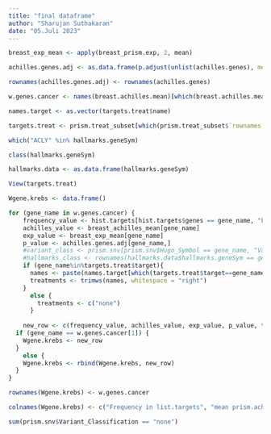 ```yaml
---
title: "final dataframe"
author: "Sharujan Suthakaran"
date: "05.Juli 2023"
---
```


```r
breast_exp_mean <- apply(breast_prism.exp, 2, mean)

achilles.genes.adj <- as.data.frame(p.adjust(unlist(achilles.genes), method = "fdr"))

rownames(achilles.genes.adj) <- rownames(achilles.genes)

w.genes.cancer <- names(breast.achilles.mean)[which(breast.achilles.mean<(-1))]

names.target <- as.vector(targets.treat$name)

targets.treat <- prism.treat_subset[which(prism.treat_subset$`rownames(prism.treat)`%in%colnames(breast_prism_lowest)),]

which("ACLY" %in% hallmarks.geneSym)

class(hallmarks.geneSym)

hallmarks.data <- as.data.frame(hallmarks.geneSym)

View(targets.treat)
```


```r

Wgene.krebs <- data.frame()

for (gene_name in w.genes.cancer) {
    frequency_value <- hist.targets[hist.targets$genes == gene_name, "Freq"]
    achilles_value <- breast_achilles_mean[gene_name]
    exp_value <- breast_exp_mean[gene_name]
    p_value <- achilles.genes.adj[gene_name,]
    #variant_class <- prism.snv[prism.snv$Hugo_Symbol == gene_name, "Variant_Classification"]
    #hallmarks_class <- rownames(hallmarks.data$hallmarks.geneSym == gene_name)
    if (gene_name%in%targets.treat$target){
      names <- paste(names.target[which(targets.treat$target==gene_name)], collapse = ", ")
      treatments <- trimws(names, whitespace = "right")
    }
      else {
        treatments <- c("none")
      }
      
    new_row <- c(frequency_value, achilles_value, exp_value, p_value, treatments)
  if (gene_name == w.genes.cancer[1]) {
    Wgene.krebs <- new_row
  } 
    else {
    Wgene.krebs <- rbind(Wgene.krebs, new_row)
  }
}

rownames(Wgene.krebs) <- w.genes.cancer

colnames(Wgene.krebs) <- c("Frequency in list.targets", "mean prism.achilles", "mean prism.exp", "p-value from achilles.genes.adj", "treatments")

sum(prism.snv$Variant_Classification == "none")
```
